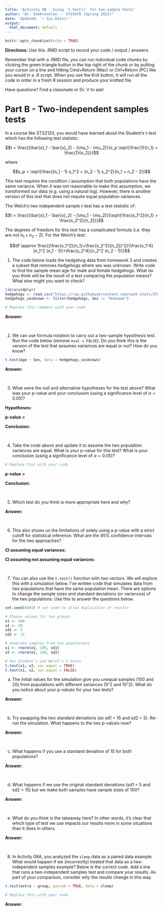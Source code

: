 ```yaml
---
title: 'Activity 8B - Using `t.test()` for two-sample tests'
author: "Dr. VanKrevelen -- STS3470 (Spring 2023)"
date: 'Updated: `r Sys.Date()`'
output:
  html_document: default
---
```


```r
knitr::opts_chunk$set(echo = TRUE)
```

**Directions:** Use this .RMD script to record your code / output / answers.

Remember that with a .RMD file, you can run individual code chunks by clicking the green triangle button in the top right of the chunk or by putting your cursor on a line and hitting Cmd+Return (Mac) or Ctrl+Return (PC) like you would in a .R script. When you use the Knit button, it will run all the code in order in a fresh R session and produce your knitted file.

Have questions? Find a classmate or Dr. V to ask!



# Part B - Two-independent samples tests

In a course like STS2120, you would have learned about the Student's t-test which has the following test statistic:

$$t = \frac{(\bar{x}_1 - \bar{x}_2) - (\mu_1 - \mu_2)}{s_p \sqrt{\frac{1}{n_1} + \frac{1}{n_2}}}$$

where

$$s_p = \sqrt{\frac{(n_1 - 1) s_1^2 + (n_2 - 1) s_2^2}{n_1 + n_2 - 2}}$$

This test requires the condition / assumption that both populations have the same variance. When it was not reasonable to make this assumption, we transformed our data (e.g. using a natural log). However, there is another version of this test that does not require equal population variances.

The Welch's two independent sample t-test has a test statistic of:

$$t = \frac{(\bar{x}_1 - \bar{x}_2) - (\mu_1 - \mu_2)}{\sqrt{\frac{s_1^2}{n_1} + \frac{s_2^2}{n_2}}}$$

The degrees of freedom for this test has a complicated formula (i.e. they are not $n_1 + n_2 - 2$). For the Welch's test:

$$df \approx \frac{(\frac{s_1^2}{n_1}+\frac{s_2^2}{n_2})^2}{\frac{s_1^4}{n_1^2 (n_1 - 1)}+\frac{s_2^4}{n_2^2 (n_2 - 1)}}$$


1. The code below loads the hedgehog data from homework 3 and creates a subset that removes hedgehogs where sex was unknown. Write code to find the sample mean age for male and female hedgehogs. What do you think will be the result of a test comparing the population means? What else might you want to check?

```r
library(dplyr)
hedgehogs <- read.csv("https://raw.githubusercontent.com/vank-stats/STS3470-Spring2023/main/hw3%20-%20hedgehogs.csv")
hedgehogs_sexknown <- filter(hedgehogs, Sex != "Unknown")

# Replace this comment with your code
```

**Answer:**

<br>


2. We can use formula notation to carry out a two-sample hypothesis test. Run the code below (remove `eval = FALSE`). Do you think this is the version of the test that assumes variances are equal or not? How do you know?

```r
t.test(Age ~ Sex, data = hedgehogs_sexknown)
```

**Answer:**

<br>


3. What were the null and alternative hypotheses for the test above? What was your p-value and your conclusion (using a significance level of $\alpha = 0.05$)?

**Hypotheses:**

**p-value =**

**Conclusion:**

<br>


4. Take the code above and update it to assume the two population variances are equal. What is your p-value for this test? What is your conclusion (using a significance level of $\alpha = 0.05$)?

```r
# Replace this with your code
```

**p-value =**

**Conclusion:**

<br>


5. Which test do you think is more appropriate here and why?

**Answer:**

<br>


6. This also shows us the limitations of solely using a p-value with a strict cutoff for statistical inference. What are the 95% confidence intervals for the two approaches?

**CI assuming equal variances:**

**CI assuming not assuming equal variances:**

<br>


7. You can also use the `t.test()` function with two vectors. We will explore this with a simulation below. I've written code that simulates data from two populations that have the same population mean. There are options to change the sample sizes and standard deviations (or variances) of the two populations. Use this to answer the questions below.

```r
set.seed(6493) # set seed to allow duplication of results

# Choose values for two groups
n1 <- 100
n2 <- 20
sd1 <- 5
sd2 <- 15

# Generate samples from two populations
x1 <- rnorm(n1, 100, sd1)
x2 <- rnorm(n2, 100, sd2)

# Run Student's and Welch's t-tests
t.test(x1, x2, var.equal = TRUE)
t.test(x1, x2, var.equal = FALSE)
```

a) The initial values for the simulation give you unequal samples (100 and 20) from populations with different variances (5^2 and 15^2). What do you notice about your p-values for your two tests?

**Answer:**

<br>


b) Try swapping the two standard deviations (so sd1 = 15 and sd2 = 5). Re-run the simulation. What happens to the two p-values now?

**Answer:**

<br>


c) What happens if you use a standard deviation of 15 for both populations?

**Answer:**

<br>


d) What happens if we use the original standard deviations (sd1 = 5 and sd2 = 15) but we make both samples have sample sizes of 100?

**Answer:**

<br>


e) What do you think is the takeaway here? In other words, it's clear that which type of test we use impacts our results more in some situations than it does in others.

**Answer:**

<br>


8. In Activity 08A, you analyzed the `sleep` data as a paired data example. What would happen if we (incorrectly) treated that data as a two-independent samples example? Below is the correct code. Add a line that runs a two-independent samples test and compare your results. As part of your comparison, consider *why* the results change in this way.

```r
t.test(extra ~ group, paired = TRUE, data = sleep)

# Replace this with your code
```

**Answer:**

